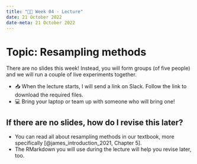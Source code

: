 ---
title: "👨‍🏫 Week 04 - Lecture"
date: 21 October 2022
date-meta: 21 October 2022
---

# Topic: Resampling methods

There are no slides this week! Instead, you will form groups (of five people) and we will run a couple of live experiments together. 

- 📥 When the lecture starts, I will send a link on Slack. Follow the link to download the required files. 
- 💻 Bring your laptop or team up with someone who will bring one!

::: {.callout-tip collapse="true"}
## If there are no slides, how do I revise this later?

- You can read all about resampling methods in our textbook, more specifically [@james_introduction_2021, Chapter 5].
- The RMarkdown you will use during the lecture will help you revise later, too.


:::